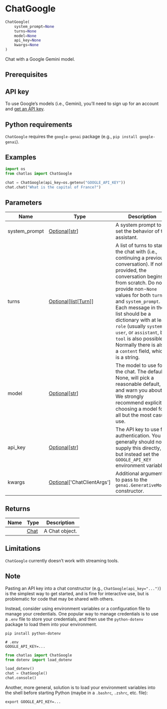 # ChatGoogle { #chatlas.ChatGoogle }

```python
ChatGoogle(
    system_prompt=None
    turns=None
    model=None
    api_key=None
    kwargs=None
)
```

Chat with a Google Gemini model.

## Prerequisites {.doc-section .doc-section-prerequisites}


::: {.callout-note}
## API key

To use Google's models (i.e., Gemini), you'll need to sign up for an account
and [get an API key](https://ai.google.dev/gemini-api/docs/get-started/tutorial?lang=python).
:::

::: {.callout-note}
## Python requirements

`ChatGoogle` requires the `google-genai` package
(e.g., `pip install google-genai`).
:::

## Examples {.doc-section .doc-section-examples}

```python
import os
from chatlas import ChatGoogle

chat = ChatGoogle(api_key=os.getenv("GOOGLE_API_KEY"))
chat.chat("What is the capital of France?")
```

## Parameters {.doc-section .doc-section-parameters}

| Name          | Type                                                                            | Description                                                                                                                                                                                                                                                                                                                                                                                                                 | Default   |
|---------------|---------------------------------------------------------------------------------|-----------------------------------------------------------------------------------------------------------------------------------------------------------------------------------------------------------------------------------------------------------------------------------------------------------------------------------------------------------------------------------------------------------------------------|-----------|
| system_prompt | [Optional](`typing.Optional`)\[[str](`str`)\]                                   | A system prompt to set the behavior of the assistant.                                                                                                                                                                                                                                                                                                                                                                       | `None`    |
| turns         | [Optional](`typing.Optional`)\[[list](`list`)\[[Turn](`chatlas._turn.Turn`)\]\] | A list of turns to start the chat with (i.e., continuing a previous conversation). If not provided, the conversation begins from scratch. Do not provide non-`None` values for both `turns` and `system_prompt`. Each message in the list should be a dictionary with at least `role` (usually `system`, `user`, or `assistant`, but `tool` is also possible). Normally there is also a `content` field, which is a string. | `None`    |
| model         | [Optional](`typing.Optional`)\[[str](`str`)\]                                   | The model to use for the chat. The default, None, will pick a reasonable default, and warn you about it. We strongly recommend explicitly choosing a model for all but the most casual use.                                                                                                                                                                                                                                 | `None`    |
| api_key       | [Optional](`typing.Optional`)\[[str](`str`)\]                                   | The API key to use for authentication. You generally should not supply this directly, but instead set the `GOOGLE_API_KEY` environment variable.                                                                                                                                                                                                                                                                            | `None`    |
| kwargs        | [Optional](`typing.Optional`)\[\'ChatClientArgs\'\]                             | Additional arguments to pass to the `genai.GenerativeModel` constructor.                                                                                                                                                                                                                                                                                                                                                    | `None`    |

## Returns {.doc-section .doc-section-returns}

| Name   | Type                         | Description    |
|--------|------------------------------|----------------|
|        | [Chat](`chatlas._chat.Chat`) | A Chat object. |

## Limitations {.doc-section .doc-section-limitations}

`ChatGoogle` currently doesn't work with streaming tools.

## Note {.doc-section .doc-section-note}

Pasting an API key into a chat constructor (e.g., `ChatGoogle(api_key="...")`)
is the simplest way to get started, and is fine for interactive use, but is
problematic for code that may be shared with others.

Instead, consider using environment variables or a configuration file to manage
your credentials. One popular way to manage credentials is to use a `.env` file
to store your credentials, and then use the `python-dotenv` package to load them
into your environment.

```shell
pip install python-dotenv
```

```shell
# .env
GOOGLE_API_KEY=...
```

```python
from chatlas import ChatGoogle
from dotenv import load_dotenv

load_dotenv()
chat = ChatGoogle()
chat.console()
```

Another, more general, solution is to load your environment variables into the shell
before starting Python (maybe in a `.bashrc`, `.zshrc`, etc. file):

```shell
export GOOGLE_API_KEY=...
```